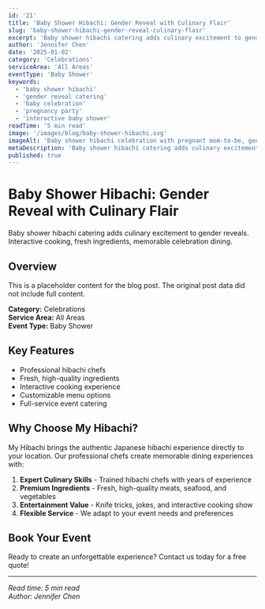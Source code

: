 ```yaml
---
id: '21'
title: 'Baby Shower Hibachi: Gender Reveal with Culinary Flair'
slug: 'baby-shower-hibachi-gender-reveal-culinary-flair'
excerpt: 'Baby shower hibachi catering adds culinary excitement to gender reveals. Interactive cooking, fresh ingredients, memorable celebration dining.'
author: 'Jennifer Chen'
date: '2025-01-02'
category: 'Celebrations'
serviceArea: 'All Areas'
eventType: 'Baby Shower'
keywords:
  - 'baby shower hibachi'
  - 'gender reveal catering'
  - 'baby celebration'
  - 'pregnancy party'
  - 'interactive baby shower'
readTime: '5 min read'
image: '/images/blog/baby-shower-hibachi.svg'
imageAlt: 'Baby shower hibachi celebration with pregnant mom-to-be, gender reveal elements, baby gifts, party decorations, and family gathering'
metaDescription: 'Baby shower hibachi catering adds culinary excitement to gender reveals. Interactive cooking, fresh ingredients, memorable celebration dining.'
published: true
---
```


# Baby Shower Hibachi: Gender Reveal with Culinary Flair

Baby shower hibachi catering adds culinary excitement to gender reveals. Interactive cooking, fresh ingredients, memorable celebration dining.

## Overview

This is a placeholder content for the blog post. The original post data did not include full content.

**Category:** Celebrations  
**Service Area:** All Areas  
**Event Type:** Baby Shower

## Key Features

- Professional hibachi chefs
- Fresh, high-quality ingredients
- Interactive cooking experience
- Customizable menu options
- Full-service event catering

## Why Choose My Hibachi?

My Hibachi brings the authentic Japanese hibachi experience directly to your location. Our professional chefs create memorable dining experiences with:

1. **Expert Culinary Skills** - Trained hibachi chefs with years of experience
2. **Premium Ingredients** - Fresh, high-quality meats, seafood, and vegetables
3. **Entertainment Value** - Knife tricks, jokes, and interactive cooking show
4. **Flexible Service** - We adapt to your event needs and preferences

## Book Your Event

Ready to create an unforgettable experience? Contact us today for a free quote!

---

*Read time: 5 min read*  
*Author: Jennifer Chen*

